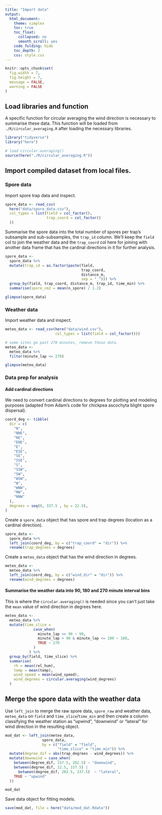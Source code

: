 ```yaml
---
title: "Import data"
output:
  html_document:
    theme: simplex
    toc: true
    toc_float:
      collapsed: no
      smooth_scroll: yes
    code_folding: hide
    toc_depth: 2
    css: style.css
---
```


```r
knitr::opts_chunk$set(
  fig.width = 7,
  fig.height = 7,
  message = FALSE,
  warning = FALSE
)
```

## Load libraries and function

A specific function for circular averaging the wind direction is necessary to summarise these data.
This function will be loaded from `./R/circular_averaging.R` after loading the necessary libraries.

```r
library("tidyverse")
library("here")

# load circular.averaging()
source(here("./R/circular_averaging.R"))
```

## Import compiled dataset from local files.

### Spore data

Import spore trap data and inspect.

```r
spore_data <- read_csv(
  here("data/spore_data.csv"),
  col_types = list(field = col_factor(),
                   trap_coord = col_factor()
  ))

```

Summarise the spore data into the total number of spores per trap's subsample and sub-subsamples, the `trap_id` column.
We'll keep the `field` col to join the weather data and the `trap_coord` col here for joining with another data frame that has the cardinal directions in it for further analysis.

```r
spore_data <- 
  spore_data %>%
  mutate(trap_id = as.factor(paste(field,
                                   trap_coord,
                                   distance_m,
                                   sep = "_"))) %>%
  group_by(field, trap_coord, distance_m, trap_id, time_min) %>%
  summarise(spore_cm2 = mean(n_spore) / 1.2)

glimpse(spore_data)
```

### Weather data

Import weather data and inspect.

```r
meteo_data <- read_csv(here("data/wind.csv"),
                       col_types = list(field = col_factor()))

# some sites go past 270 minutes, remove those data.
meteo_data <- 
  meteo_data %>% 
  filter(minute_lap <= 270)

glimpse(meteo_data)
```

### Data prep for analysis

#### Add cardinal directions

We need to convert cardinal directions to degrees for plotting and modeling purposes (adapted from Adam's code for chickpea ascochyta blight spore dispersal).

```r
coord_deg <- tibble(
  dir = c(
    "N",
    "NNE",
    "NE",
    "ENE",
    "E",
    "ESE",
    "SE",
    "SSE",
    "S",
    "SSW",
    "SW",
    "WSW",
    "W",
    "WNW",
    "NW",
    "NNW"
  ),
  degrees = seq(0, 337.5 , by = 22.5),
)
```

Create a `spore_data` object that has spore and trap degrees (location as a cardinal direction).

```r
spore_data <- 
  spore_data %>%
  left_join(coord_deg, by = c("trap_coord" = "dir")) %>%
  rename(trap_degrees = degrees)
```

Create a `meteo_data` object that has the wind direction in degrees.

```r
meteo_data <- 
  meteo_data %>%
  left_join(coord_deg, by = c("wind_dir" = "dir")) %>%
  rename(wind_degrees = degrees)
```

#### Summarise the weather data into 90, 180 and 270 minute interval bins

This is where the `circular.averaging()` is needed since you can't just take the `mean` value of wind direction in degrees here.

```r
meteo_data <-
  meteo_data %>%
  mutate(time_slice =
             case_when(
               minute_lap <= 90 ~ 90,
               minute_lap > 90 & minute_lap <= 180 ~ 180,
               TRUE ~ 270
             )
           ) %>%
  group_by(field, time_slice) %>%
  summarise(
    rh = mean(rel_hum),
    temp = mean(temp),
    wind_speed = mean(wind_speed),
    wind_degrees = circular.averaging(wind_degrees)
  )
```

## Merge the spore data with the weather data

Use `left_join` to merge the raw spore data, `spore_raw` and weather data, `meteo_data` on `field` and `time_slice`/`time_min` and then create a column classifying the weather station as "upwind", "downwind" or "lateral" for wind direction in the resulting object.

```r
mod_dat <- left_join(meteo_data,
                 spore_data,
                 by = c("field" = "field",
                        "time_slice" = "time_min")) %>%
  mutate(degree_dif = abs(trap_degrees - wind_degrees)) %>%
  mutate(downwind = case_when(
    between(degree_dif, 157.5, 202.5) ~ "downwind",
    between(degree_dif, 22.5, 157.5) |
      between(degree_dif, 202.5, 337.5)  ~ "lateral",
    TRUE ~ "upwind"
  ))

mod_dat
```

Save data object for fitting models.

```r
save(mod_dat, file = here("data/mod_dat.Rdata"))
```

